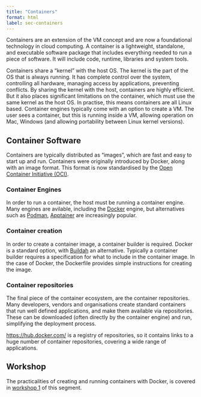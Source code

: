 ```yaml
---
title: "Containers"
format: html
label: sec-containers
---
```


Containers are an extension of the VM concept and are now a foundational technology in cloud computing. A container is a lightweight, standalone, and executable software package that includes everything needed to run a piece of software. It will include code, runtime, libraries and system tools.


Containers share a “kernel” with the host OS.  The kernel is the part of the OS that is always running.  It has complete control over the system, controlling all hardware, managing access by applications, preventing conflicts.  By sharing the kernel with the host, containers are highly efficient.  But it also places significant limitations on the container, which must use the same kernel as the host OS.  In practise, this means containers are all Linux based. Container engines typically come with an option to create a VM.  The user sees a container, but this is running inside a VM, allowing operation on Mac, Windows (and allowing portability between Linux kernel versions).

## Container Software

Containers are typically distributed as "images", which are fast and easy to start up and run. Containers were originally introduced by Docker, along with an image format. This format is now standardised by the [Open Container Initiative (OCI)](https://opencontainers.org/).

### Container Engines

In order to run a container, the host must be running a container engine. Many engines are avilable, including the [Docker](https://www.docker.com/) engine, but alternatives such as [Podman](https://podman.io/), [Apptainer](https://apptainer.org/) are increasingly popular.

### Container creation

In order to create a container image, a container builder is required. Docker is a standard option, with [Buildah](https://buildah.io/) an alternative. Typically a container builder requires a specification for what to include in the container image. In the case of Docker, the Dockerfile provides simple instructions for creating the image.

### Container repositories

The final piece of the container ecosystem, are the container repositories. Many developers, vendors and organisations create standard containers that run well defined applications, and make them available via repositories.  These can be downloaded (often directly by the container engine) and run, simplifying the deployment process.

[https://hub.docker.com/](https://hub.docker.com/) is a registry of repositories, so it contains links to a huge number of container repositories, covering a wide range of applications.

## Workshop

The practicalities of creating and running containers with Docker, is covered in [workshop 1](https://github.com/jimbrooke/cloud-tech) of this segment.